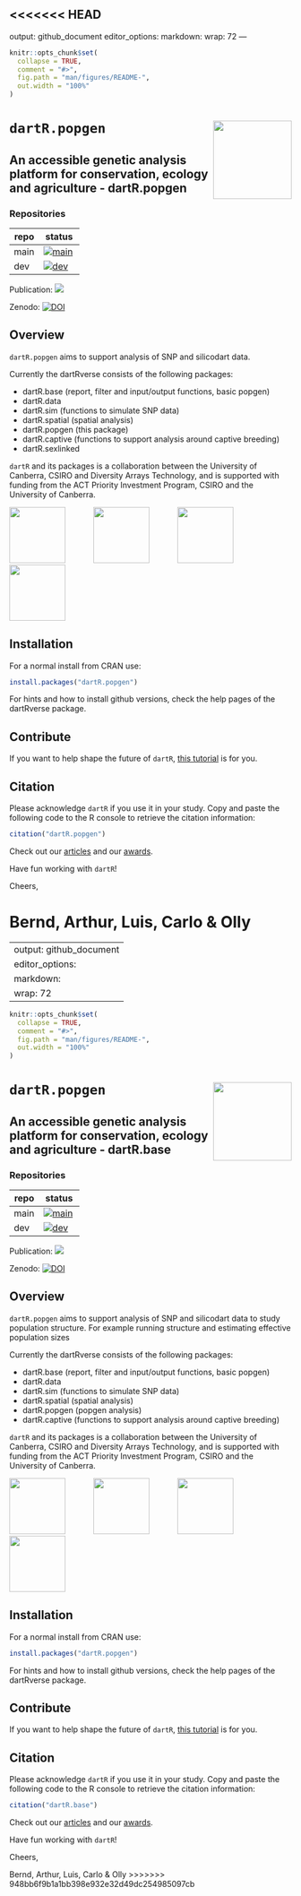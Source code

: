 <<<<<<< HEAD
---
output: github_document
editor_options: 
  markdown: 
    wrap: 72
---

<!-- README.md is generated from README.Rmd. Please edit that file -->

```r
knitr::opts_chunk$set(
  collapse = TRUE,
  comment = "#>",
  fig.path = "man/figures/README-",
  out.width = "100%"
)
```

# `dartR.popgen` <a href="https://green-striped-gecko.github.io/dartR/"><img src="man/figures/dartRlogo.png" align="right" height="140"/></a>

## An accessible genetic analysis platform for conservation, ecology and agriculture - dartR.popgen

<!-- badges: start -->

### Repositories
| repo | status |
|------|--------|
| main |[![main](https://github.com/green-striped-gecko/dartR.popgen/actions/workflows/check-standard.yml/badge.svg?branch=main)](https://github.com/green-striped-gecko/dartR.popgen/actions/workflows/check-standard.yml)|
| dev |[![dev](https://github.com/green-striped-gecko/dartR.popgen/actions/workflows/check-standard.yml/badge.svg?branch=dev)](https://github.com/green-striped-gecko/dartR.popgen/actions/workflows/check-standard.yml) |

Publication:
[![](https://img.shields.io/badge/doi-10.1111/1755--0998.12745-00cccc.svg)](https://doi.org/10.1111/1755-0998.12745)

Zenodo:
[![DOI](https://zenodo.org/badge/86640709.svg)](https://zenodo.org/badge/latestdoi/86640709)


<!-- badges: end -->

## Overview

`dartR.popgen` aims to support analysis of SNP and silicodart data.

Currently the dartRverse consists of the following packages:

-   dartR.base   (report, filter and input/output functions, basic popgen)
-   dartR.data
-   dartR.sim     (functions to simulate SNP data)
-   dartR.spatial (spatial analysis)
-   dartR.popgen (this package)
-   dartR.captive (functions to support analysis around captive breeding)
-   dartR.sexlinked 

`dartR` and its packages is a collaboration between the University of Canberra, CSIRO and
Diversity Arrays Technology, and is supported with funding from the ACT
Priority Investment Program, CSIRO and the University of Canberra.

<p align="center">

<img src="man/figures/UC.png" height="100"/>    
<img src="man/figures/csiro_logo.png" height="100"/>    
<img src="man/figures/DArT-removebg-preview.png" height="100"/>    
<img src="man/figures/ACT.png" height="100"/>

</p>

## Installation

For a normal install from CRAN use:
```r
install.packages("dartR.popgen")
```


For hints and how to install github versions, check the help pages of the dartRverse package.

## Contribute

If you want to help shape the future of `dartR`, [this
tutorial](http://georges.biomatix.org/storage/app/media/uploaded-files/Tutorial_0_dartR_for_the_Developer_2.0_19-Feb-22.pdf)
is for you.

## Citation

Please acknowledge `dartR` if you use it in your study. Copy and paste
the following code to the R console to retrieve the citation
information:

```r
citation("dartR.popgen")
```

Check out our
[articles](https://github.com/green-striped-gecko/dartR/wiki/dartR-team-publications)
and our
[awards](https://github.com/green-striped-gecko/dartR/wiki/dartR-awards).

Have fun working with `dartR`!

Cheers,

Bernd, Arthur, Luis, Carlo & Olly
=======
---
output: github_document
editor_options: 
  markdown: 
    wrap: 72
---

<!-- README.md is generated from README.Rmd. Please edit that file -->

```r
knitr::opts_chunk$set(
  collapse = TRUE,
  comment = "#>",
  fig.path = "man/figures/README-",
  out.width = "100%"
)
```

# `dartR.popgen` <a href="https://green-striped-gecko.github.io/dartR/"><img src="man/figures/dartRlogo.png" align="right" height="140"/></a>

## An accessible genetic analysis platform for conservation, ecology and agriculture - dartR.base

<!-- badges: start -->

### Repositories
| repo | status |
|------|--------|
| main |[![main](https://github.com/green-striped-gecko/dartR.popgen/actions/workflows/check-standard.yml/badge.svg?branch=main)](https://github.com/green-striped-gecko/dartR.popgen/actions/workflows/check-standard.yml)|
| dev |[![dev](https://github.com/green-striped-gecko/dartR.popgen/actions/workflows/check-standard.yml/badge.svg?branch=dev)](https://github.com/green-striped-gecko/dartR.popgen/actions/workflows/check-standard.yml) |

Publication:
[![](https://img.shields.io/badge/doi-10.1111/1755--0998.12745-00cccc.svg)](https://doi.org/10.1111/1755-0998.12745)

Zenodo:
[![DOI](https://zenodo.org/badge/86640709.svg)](https://zenodo.org/badge/latestdoi/86640709)


<!-- badges: end -->

## Overview

`dartR.popgen` aims to support analysis of SNP and silicodart data to study population structure. For example running structure and estimating effective population sizes

Currently the dartRverse consists of the following packages:

-   dartR.base   (report, filter and input/output functions, basic popgen)
-   dartR.data
-   dartR.sim     (functions to simulate SNP data)
-   dartR.spatial (spatial analysis)
-   dartR.popgen (popgen analysis)
-   dartR.captive (functions to support analysis around captive breeding)

`dartR` and its packages is a collaboration between the University of Canberra, CSIRO and
Diversity Arrays Technology, and is supported with funding from the ACT
Priority Investment Program, CSIRO and the University of Canberra.

<p align="center">

<img src="man/figures/UC.png" height="100"/>    
<img src="man/figures/csiro_logo.png" height="100"/>    
<img src="man/figures/DArT-removebg-preview.png" height="100"/>    
<img src="man/figures/ACT.png" height="100"/>

</p>

## Installation

For a normal install from CRAN use:
```r
install.packages("dartR.popgen")
```


For hints and how to install github versions, check the help pages of the dartRverse package.

## Contribute

If you want to help shape the future of `dartR`, [this
tutorial](http://georges.biomatix.org/storage/app/media/uploaded-files/Tutorial_0_dartR_for_the_Developer_2.0_19-Feb-22.pdf)
is for you.

## Citation

Please acknowledge `dartR` if you use it in your study. Copy and paste
the following code to the R console to retrieve the citation
information:

```r
citation("dartR.base")
```

Check out our
[articles](https://github.com/green-striped-gecko/dartR/wiki/dartR-team-publications)
and our
[awards](https://github.com/green-striped-gecko/dartR/wiki/dartR-awards).

Have fun working with `dartR`!

Cheers,

Bernd, Arthur, Luis, Carlo & Olly
>>>>>>> 948bb6f9b1a1bb398e932e32d49dc254985097cb
